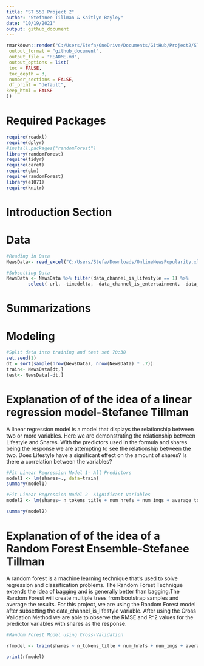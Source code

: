 ```yaml
---
title: "ST 558 Project 2"
author: "Stefanee Tillman & Kaitlyn Bayley"
date: "10/19/2021"
output: github_document
---
```


```r
rmarkdown::render("C:/Users/Stefa/OneDrive/Documents/GitHub/Project2/ST558PR2new.Rmd",
 output_format = "github_document",
 output_file = "README.md",
 output_options = list(
 toc = FALSE,
 toc_depth = 3,
 number_sections = FALSE,
 df_print = "default",
keep_html = FALSE
))

```

# Required Packages 

```r
require(readxl)
require(dplyr)
#install.packages("randomForest")
library(randomForest)
require(tidyr)
require(caret)
require(gbm)
require(randomForest)
library(e1071)
require(knitr)

```
# Introduction Section

# Data

```r
#Reading in Data
NewsData<- read_excel("C:/Users/Stefa/Downloads/OnlineNewsPopularity.xlsx")

#Subsetting Data
NewsData <- NewsData %>% filter(data_channel_is_lifestyle == 1) %>%
        select(-url, -timedelta, -data_channel_is_entertainment, -data_channel_is_bus, -data_channel_is_socmed, -data_channel_is_tech, -data_channel_is_world, -data_channel_is_lifestyle) 


```

# Summarizations


# Modeling
```r
#Split data into training and test set 70:30
set.seed(1)
dt = sort(sample(nrow(NewsData), nrow(NewsData) * .7))
train<- NewsData[dt,]
test<- NewsData[-dt,]
```

# Explanation of of the idea of a linear regression model-Stefanee Tillman

A linear regression model is a model that displays the relationship between two or more variables. Here we are demonstrating the relationship between Lifestyle and Shares. With the predictors used in the formula and shares being the response we are attempting to see the relationship between the two. Does Lifestyle have a significant effect on the amount of shares? Is there a correlation between the variables?

```r
#Fit Linear Regression Model 1- All Predictors
model1 <- lm(shares~., data=train)
summary(model1)
```

```r
#Fit Linear Regression Model 2- Significant Variables
model2 <- lm(shares~ n_tokens_title + num_hrefs + num_imgs + average_token_length + kw_min_min + kw_max_min + kw_min_avg + kw_max_avg + kw_avg_avg + self_reference_min_shares + weekday_is_wednesday + LDA_01 + global_subjectivity + title_sentiment_polarity, data=train)

summary(model2)
```

# Explanation of of the idea of a Random Forest Ensemble-Stefanee Tillman
A random forest is a machine learning technique that’s used to solve regression and classification problems. The Random Forest Technique extends the idea of bagging and is generally better than bagging.The Random Forest will create multiple trees from bootstrap samples and average the results. For this project, we are using the Random Forest model after subsetting the data_channel_is_lifestyle variable. After using the Cross Validation Method we are able to observe the RMSE and R^2 values for the predictor variables with shares as the response.

```r
#Random Forest Model using Cross-Validation

rfmodel <- train(shares ~ n_tokens_title + num_hrefs + num_imgs + average_token_length + kw_min_min, data = train, method = "rf", trControl = trainControl(method= "cv", number = 5), preProcess = c("center", "scale"), tuneGrid = data.frame(mtry = 1:3))

print(rfmodel)


```





